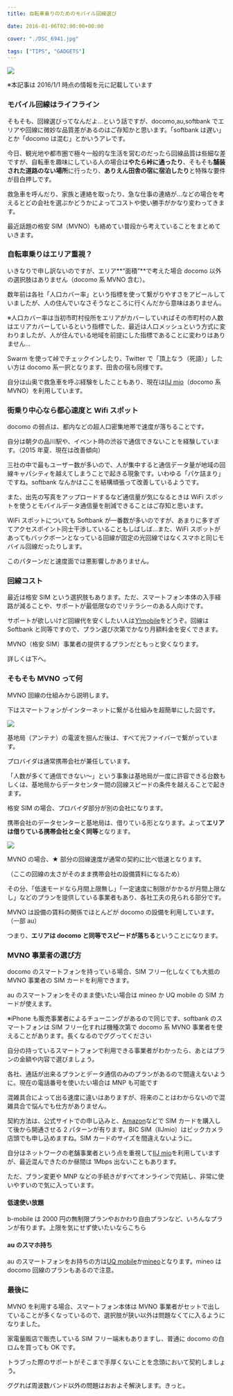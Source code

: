 ---
title: 自転車乗りのためのモバイル回線選び

date: 2016-01-06T02:00:00+00:00

cover: "./DSC_6941.jpg"

tags: ["TIPS", "GADGETS"]
---

![ ](./DSC_6941.jpg)

※本記事は 2016/1/1 時点の情報を元に記載しています

### モバイル回線はライフライン

そもそも、回線選びってなんだよ…という話ですが、docomo,au,softbank でエリアや回線に微妙な品質差があるのはご存知かと思います。「softbank は遅い」とか「docomo は混む」とかいうアレです。

今日、観光地や都市圏で極々一般的な生活を営むのだったら回線品質は些細な差ですが、自転車を趣味にしている人の場合は**やたら峠に通ったり**、そもそも**舗装された道路のない場所**に行ったり、**ありえん田舎の宿に宿泊したり**と特殊な要件が目白押しです。

救急車を呼んだり、家族と連絡を取ったり、急な仕事の連絡が…などの場合を考えるとどの会社を選ぶかどうかによってコストや使い勝手がかなり変わってきます。

最近話題の格安 SIM（MVNO）も絡めてい普段から考えていることをまとめていきます。

### 自転車乗りはエリア重視？

いきなりで申し訳ないのですが、エリア**&#8220;面積&#8221;**で考えた場合 docomo 以外の選択肢はありません（docomo 系 MVNO 含む）。

数年前は各社「人口カバー率」という指標を使って繋がりやすさをアピールしていましたが、人の住んでいなさそうなところに行くんだから意味はありません。

※人口カバー率は当初市町村役所をエリアがカバーしていればその市町村の人数はエリアカバーしているという指標でした、最近は人口メッシュという方式に変わりましたが、人が住んでいる地域を前提にした指標であることに変わりはありません…

Swarm を使って峠でチェックインしたり、Twitter で「頂上なう（死語）」したい方は docomo 系一択となります、田舎の宿も同様です。

自分は山奥で救急車を呼ぶ経験をしたこともあり、現在は<a rel="nofollow" href="http://www.amazon.co.jp/gp/product/B00J8B7WWG/ref=as_li_ss_tl?ie=UTF8&#038;camp=247&#038;creative=7399&#038;creativeASIN=B00J8B7WWG&#038;linkCode=as2&#038;tag=gensobunya-22">IIJ mio</a>（docomo 系 MVNO）を利用しています。

### 街乗り中心なら都心速度と Wifi スポット

docomo の弱点は、都内などの超人口密集地帯で速度が落ちることです。

自分は朝夕の品川駅や、イベント時の渋谷で通信できないことを経験しています。（2015 年夏、現在は改善傾向）

三社の中で最もユーザー数が多いので、人が集中すると通信データ量が地域の回線キャパシティを越えてしまうことで起きる現象です。いわゆる「パケ詰まり」ですね。softbank なんかはここを結構頑張って改善しているようです。

また、出先の写真をアップロードするなど通信量が気になるときは WiFi スポットを使うとモバイルデータ通信量を削減できることはご存知と思います。

WiFi スポットについても Softbank が一番数が多いのですが、あまりに多すぎてアクセスポイント同士干渉していることもしばしば…また、WiFi スポットがあってもバックボーンとなっている回線が固定の光回線ではなくスマホと同じモバイル回線だったりします。

このパターンだと速度面では悪影響しかありません。

### 回線コスト

最近は格安 SIM という選択肢もあります。ただ、スマートフォン本体の入手経路が減ることや、サポートが最低限なのでリテラシーのある人向けです。

サポートが欲しいけど回線代を安くしたい人は<a href="http://ck.jp.ap.valuecommerce.com/servlet/referral?sid=3171302&pid=883913904" target="_blank"><img border="0" src="https://ad.jp.ap.valuecommerce.com/servlet/gifbanner?sid=3171302&pid=883913904" height="1" width="1" />Y!mobile</a>をどうぞ。回線は Softbank と同等ですので、プラン選び次第でかなり月額料金を安くできます。

MVNO（格安 SIM）事業者の提供するプランだともっと安くなります。

詳しくは下へ。

### そもそも MVNO って何

MVNO 回線の仕組みから説明します。

下はスマートフォンがインターネットに繋がる仕組みを超簡単にした図です。

![ ](./gaiyou.png)

基地局（アンテナ）の電波を掴んだ後は、すべて光ファイバーで繋がっています。

プロバイダは通常携帯会社が兼任しています。

「人数が多くて通信できない～」という事象は基地局が一度に許容できる台数もしくは、基地局からデータセンター間の回線スピードの条件を越えることで起きます。

格安 SIM の場合、プロバイダ部分が別の会社になります。

携帯会社のデータセンターと基地局は、借りている形となります。よって**エリアは借りている携帯会社と全く同等**となります。

![ ](./mvno.png)

MVNO の場合、★ 部分の回線速度が通常の契約に比べ低速となります。

（ここの回線の太さがそのまま携帯会社の設備賃料になるため）

その分、「低速モードなら月間上限無し」「一定速度に制限がかかるが月間上限なし」などのプランを提供している事業者もあり、各社工夫の見られる部分です。

MVNO は設備の賃料の関係でほとんどが docomo の設備を利用しています。（一部 au）

つまり、**エリアは docomo と同等でスピードが落ちる**ということになります。

### MVNO 事業者の選び方

docomo のスマートフォンを持っている場合、SIM フリー化しなくても大抵の MVNO 事業者の SIM カードを利用できます。

au のスマートフォンをそのまま使いたい場合は mineo か UQ mobile の SIM カードが使えます。

※iPhone も販売事業者によるチューニングがあるので同じです、softbank のスマートフォンは SIM フリー化すれば機種次第で docomo 系 MVNO 事業者を使えることがあります。長くなるのでググってください

自分の持っているスマートフォンで利用できる事業者がわかったら、あとはプランの金額や内容で選びましょう。

各社、通話が出来るプランとデータ通信のみのプランがあるので間違えないように。現在の電話番号を使いたい場合は MNP も可能です

混雑具合によって出る速度に違いはありますが、将来のことはわからないので混雑具合で悩んでも仕方がありません。

契約方法は、公式サイトでの申し込みと、<a href="http://www.amazon.co.jp/s/ref=as_li_ss_tl?_encoding=UTF8&camp=247&creative=7399&field-keywords=MVNO&linkCode=ur2&tag=gensobunya-22&url=search-alias%3Daps" target="_blank">Amazon</a>などで SIM カードを購入して後から開通させる 2 パターンが有ります。BIC SIM（IIJmio）はビックカメラ店頭でも申し込めますね。SIM カードのサイズを間違えないように。

自分はネットワークの老舗事業者という点を重視して<a rel="nofollow" href="http://www.amazon.co.jp/gp/product/B00J8B7WWG/ref=as_li_ss_tl?ie=UTF8&#038;camp=247&#038;creative=7399&#038;creativeASIN=B00J8B7WWG&#038;linkCode=as2&#038;tag=gensobunya-22">IIJ mio</a>を利用していますが、最近混んできたのか昼間は 1Mbps 出ないこともあります。

ただ、プラン変更や MNP などの手続きがすべてオンラインで完結し、非常に使いやすいので気に入っています。

<Amzn asin="B00J8B7WWG" />

#### 低速使い放題

b-mobile は 2000 円の無制限プランやおかわり自由プランなど、いろんなプランが有ります。上限を気にせず使いたいならこちら

<Amzn asin="B00QQ4GS3M" />

#### au のスマホ持ち

au のスマートフォンをお持ちの方は<a rel="nofollow" href="http://www.amazon.co.jp/gp/product/B016B4FGXE/ref=as_li_ss_tl?ie=UTF8&#038;camp=247&#038;creative=7399&#038;creativeASIN=B016B4FGXE&#038;linkCode=as2&#038;tag=gensobunya-22">UQ mobile</a>か<a rel="nofollow" href="http://www.amazon.co.jp/gp/product/B00UT26M0Q/ref=as_li_ss_tl?ie=UTF8&#038;camp=247&#038;creative=7399&#038;creativeASIN=B00UT26M0Q&#038;linkCode=as2&#038;tag=gensobunya-22">mineo</a>となります。mineo は docomo 回線のプランもあるので注意。

<Amzn asin="B016B4FGXE" />

### 最後に

MVNO を利用する場合、スマートフォン本体は MVNO 事業者がセットで出していることが多くなっているので、選択肢が狭い以外は問題なくてに入るようになりました。

家電量販店で販売している SIM フリー端末もありますし、普通に docomo の白ロムを買っても OK です。

トラブった際のサポートがそこまで手厚くないことを念頭において契約しましょう。

ググれば周波数バンド以外の問題はおおよそ解決します。きっと。
